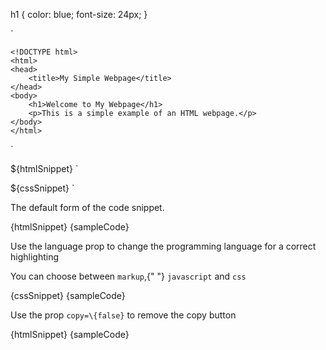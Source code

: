 
h1 {
    color: blue;
    font-size: 24px;
}

`

    <!DOCTYPE html>
    <html>
    <head>
        <title>My Simple Webpage</title>
    </head>
    <body>
        <h1>Welcome to My Webpage</h1>
        <p>This is a simple example of an HTML webpage.</p>
    </body>
    </html>
`

<CodeSnippet type="markup">${htmlSnippet}</CodeSnippet>
`

<CodeSnippet type="markup">${cssSnippet}</CodeSnippet>
`

<Section contained={true} style={{ paddingTop: 0 }}>
  <p>The default form of the code snippet.</p>

  <Preview wrapper={true}>
    <CodeSnippet>
      {htmlSnippet}
    </CodeSnippet>
  </Preview>

  <Snippet language="js">
    {sampleCode}
  </Snippet>
</Section>

<Section title="Languages" contained={true} style={{ paddingTop: 0 }}>
  <p>
    Use the language prop to change the programming language for a correct
    highlighting
  </p>

  <p>
    You can choose between <Code small={true}>markup</Code>,{" "}
    <Code small={true}>javascript</Code> and <Code small={true}>css</Code>
  </p>

  <Preview wrapper={true}>
    <CodeSnippet language="css">
      {cssSnippet}
    </CodeSnippet>
  </Preview>

  <Snippet language="js">
    {sampleCode}
  </Snippet>
</Section>

<Section title="Hide Copy" contained={true} style={{ paddingTop: 0 }}>
  <p>
    Use the prop <Code small={true}>copy=\{false}</Code> to remove the copy button
  </p>

  <Preview wrapper={true}>
    <CodeSnippet copy={false}>
      {htmlSnippet}
    </CodeSnippet>
  </Preview>

  <Snippet language="js">
    {sampleCode}
  </Snippet>
</Section>

